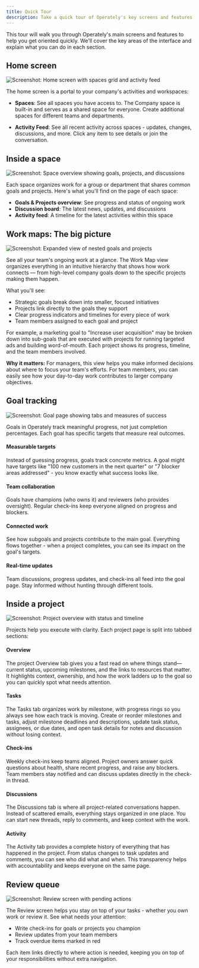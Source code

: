 ```yaml
---
title: Quick Tour
description: Take a quick tour of Operately's key screens and features.
---
```



<ImageEnhancer />

This tour will walk you through Operately's main screens and features to help you get oriented quickly. We'll cover the key areas of the interface and explain what you can do in each section.

## Home screen

![Screenshot: Home screen with spaces grid and activity feed](./home.png)

The home screen is a portal to your company's activities and workspaces:

- **Spaces**: See all spaces you have access to. The Company space is built-in and serves as a shared space for everyone. Create additional spaces for different teams and departments.

- **Activity Feed**: See all recent activity across spaces - updates, changes, discussions, and more. Click any item to see details or join the conversation.

## Inside a space

![Screenshot: Space overview showing goals, projects, and discussions](./space.png)

Each space organizes work for a group or department that shares common goals and projects. Here's what you'll find on the page of each space:

- **Goals & Projects overview**: See progress and status of ongoing work
- **Discussion board**: The latest news, updates, and discussions
- **Activity feed**: A timeline for the latest activities within this space

## Work maps: The big picture

![Screenshot: Expanded view of nested goals and projects](./work-map.png)

See all your team's ongoing work at a glance. The Work Map view organizes everything in an intuitive hierarchy that shows how work connects — from high-level company goals down to the specific projects making them happen.

What you'll see:
- Strategic goals break down into smaller, focused initiatives
- Projects link directly to the goals they support
- Clear progress indicators and timelines for every piece of work
- Team members assigned to each goal and project

For example, a marketing goal to "Increase user acquisition" may be broken down into sub-goals that are executed with projects for running targeted ads and building word-of-mouth. Each project shows its progress, timeline, and the team members involved.

**Why it matters:** For managers, this view helps you make informed decisions about where to focus your team's efforts. For team members, you can easily see how your day-to-day work contributes to larger company objectives.

## Goal tracking

![Screenshot: Goal page showing tabs and measures of success](./goal.png)

Goals in Operately track meaningful progress, not just completion percentages. Each goal has specific targets that measure real outcomes.

#### Measurable targets

Instead of guessing progress, goals track concrete metrics. A goal might have targets like "100 new customers in the next quarter" or "7 blocker areas addressed" - you know exactly what success looks like.

#### Team collaboration

Goals have champions (who owns it) and reviewers (who provides oversight). Regular check-ins keep everyone aligned on progress and blockers.

#### Connected work

See how subgoals and projects contribute to the main goal. Everything flows together - when a project completes, you can see its impact on the goal's targets.

#### Real-time updates

Team discussions, progress updates, and check-ins all feed into the goal page. Stay informed without hunting through different tools.

## Inside a project

![Screenshot: Project overview with status and timeline](./project.png)

Projects help you execute with clarity. Each project page is split into tabbed sections:

#### Overview

The project Overview tab gives you a fast read on where things stand—current status, upcoming milestones, and the links to resources that matter. It highlights context, ownership, and how the work ladders up to the goal so you can quickly spot what needs attention.

#### Tasks

The Tasks tab organizes work by milestone, with progress rings so you always see how each track is moving. Create or reorder milestones and tasks, adjust milestone deadlines and descriptions, update task status, assignees, or due dates, and open task details for notes and discussion without losing context.

#### Check-ins

Weekly check-ins keep teams aligned. Project owners answer quick questions about health, share recent progress, and raise any blockers. Team members stay notified and can discuss updates directly in the check-in thread.

#### Discussions

The Discussions tab is where all project-related conversations happen. Instead of scattered emails, everything stays organized in one place. You can start new threads, reply to comments, and keep context with the work.

#### Activity
The Activity tab provides a complete history of everything that has happened in the project. From status changes to task updates and comments, you can see who did what and when. This transparency helps with accountability and keeps everyone on the same page.

## Review queue

![Screenshot: Review screen with pending actions](./review.png)

The Review screen helps you stay on top of your tasks - whether you own work or review it. See what needs your attention:

- Write check-ins for goals or projects you champion
- Review updates from your team members
- Track overdue items marked in red

Each item links directly to where action is needed, keeping you on top of your responsibilities without extra navigation.
